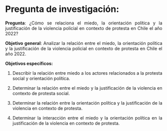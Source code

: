 # Pregunta de investigación:
<div style="text-align: justify">

**Pregunta**: ¿Cómo se relaciona el miedo, la orientación política y la justificación de la violencia policial en contexto de protesta en Chile el año 2022?

**Objetivo general**: Analizar la relación entre el miedo, la orientación política y la justificación de la violencia policial en contexto de protesta en Chile el año 2022. 

**Objetivos específicos:** 

1.	Describir la relación entre miedo a los actores relacionados a la protesta social y orientación política.

2.	Determinar la relación entre el miedo y la justificación de la violencia en contexto de protesta social.

3.	Determinar la relación entre la orientación política y la justificación de la violencia en contexto de protesta.

4.	Determinar la interacción entre el miedo y la orientación política en la justificación de la violencia en contexto de protesta.

